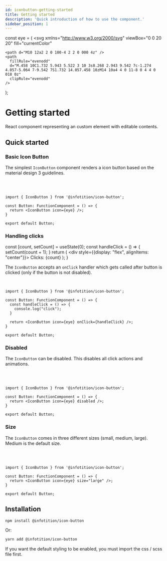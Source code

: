 ```yaml
---
id: iconbutton-getting-started
title: Getting started
description: 'Quick introduction of how to use the component.'
sidebar_position: 1
---
```


const eye = (
  <svg
    xmlns="http://www.w3.org/2000/svg"
    viewBox="0 0 20 20"
    fill="currentColor"
  >
    <path d="M10 12a2 2 0 100-4 2 2 0 000 4z" />
    <path
      fillRule="evenodd"
      d="M.458 10C1.732 5.943 5.522 3 10 3s8.268 2.943 9.542 7c-1.274 4.057-5.064 7-9.542 7S1.732 14.057.458 10zM14 10a4 4 0 11-8 0 4 4 0 018 0z"
      clipRule="evenodd"
    />
  </svg>
);

# Getting started

React component representing an custom element with editable contents.

## Quick started

### Basic Icon Button

The simplest `IconButton` component renders a icon button based on the material design 3 guidelines.

<IconButton icon={eye} /><br /><br />

```tsx
import { IconButton } from '@infotition/icon-button';

const Button: FunctionComponent = () => {
  return <IconButton icon={eye} />;
}

export default Button;
```

### Handling clicks

  const [count, setCount] = useState(0);
  const handleClick = () => {
    setCount(count + 1);
  }
  return (
    <div style={{display: "flex", alignItems: "center"}}>
      <IconButton icon={eye} onClick={handleClick} />
      <span>Clicks: {count}</span>
    </div>
  );
}

The `IconButton` accepts an `onClick` handler which gets called after button is clicked (only if the button is not disabled).

<ClickDemo /><br />

```tsx
import { IconButton } from '@infotition/icon-button';

const Button: FunctionComponent = () => {
  const handleClick = () => {
    console.log("click");
  }

  return <IconButton icon={eye} onClick={handleClick} />;
}

export default Button;
```

### Disabled

The `IconButton` can be disabled. This disables all click actions and animations.

<IconButton icon={eye} disabled /><br /><br />

```tsx
import { IconButton } from '@infotition/icon-button';

const Button: FunctionComponent = () => {
  return <IconButton icon={eye} disabled />;
}

export default Button;
```

### Size

The `IconButton` comes in three different sizes (small, medium, large). Medium is the default size.

<IconButton icon={eye} size="large" /><br /><br />

```tsx
import { IconButton } from '@infotition/icon-button';

const Button: FunctionComponent = () => {
  return <IconButton icon={eye} size="large" />;
}

export default Button;
```

## Installation

```bash
npm install @infotition/icon-button
```

Or:

```bash
yarn add @infotition/icon-button
```

If you want the default styling to be enabled, you must import the css / scss file first.

